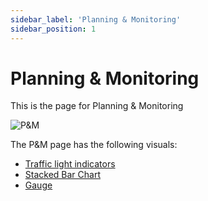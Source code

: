 ```yaml
---
sidebar_label: 'Planning & Monitoring'
sidebar_position: 1
---
```


# Planning & Monitoring

This is the page for Planning & Monitoring

![P&M](./img/overview.png)

The P&M page has the following visuals: 
- [Traffic light indicators](../Components/Indicators)
- [Stacked Bar Chart](../Components/StackedBar)
- [Gauge](../Components/Gauge)
